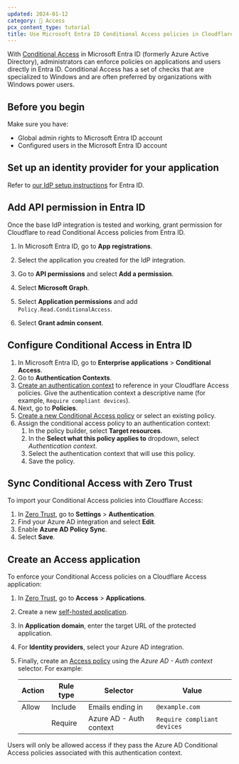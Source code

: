 ```yaml
---
updated: 2024-01-12
category: 🔐 Access
pcx_content_type: tutorial
title: Use Microsoft Entra ID Conditional Access policies in Cloudflare Access
---
```


With [Conditional Access](https://learn.microsoft.com/entra/identity/conditional-access/overview) in Microsoft Entra ID (formerly Azure Active Directory), administrators can enforce policies on applications and users directly in Entra ID. Conditional Access has a set of checks that are specialized to Windows and are often preferred by organizations with Windows power users.

## Before you begin

Make sure you have:

- Global admin rights to Microsoft Entra ID account
- Configured users in the Microsoft Entra ID account

## Set up an identity provider for your application

Refer to [our IdP setup instructions](/cloudflare-one/identity/idp-integration/entra-id/#set-up-azure-ad-as-an-identity-provider) for Entra ID.

## Add API permission in Entra ID

Once the base IdP integration is tested and working, grant permission for Cloudflare to read Conditional Access policies from Entra ID.

1. In Microsoft Entra ID, go to **App registrations**.

2. Select the application you created for the IdP integration.

3. Go to **API permissions** and select **Add a permission**.

4. Select **Microsoft Graph**.

5. Select **Application permissions** and add `Policy.Read.ConditionalAccess`.

6. Select **Grant admin consent**.

## Configure Conditional Access in Entra ID

1. In Microsoft Entra ID, go to **Enterprise applications** > **Conditional Access**.
2. Go to **Authentication Contexts**.
3. [Create an authentication context](https://learn.microsoft.com/en-us/entra/identity/conditional-access/concept-conditional-access-cloud-apps#authentication-context) to reference in your Cloudflare Access policies. Give the authentication context a descriptive name (for example, `Require compliant devices`).
4. Next, go to **Policies**.
5. [Create a new Conditional Access policy](https://learn.microsoft.com/en-us/entra/identity/conditional-access/concept-conditional-access-policies) or select an existing policy.
6. Assign the conditional access policy to an authentication context:
   1. In the policy builder, select **Target resources**.
   2. In the **Select what this policy applies to** dropdown, select _Authentication context_.
   3. Select the authentication context that will use this policy.
   4. Save the policy.

## Sync Conditional Access with Zero Trust

To import your Conditional Access policies into Cloudflare Access:

1. In [Zero Trust](https://one.dash.cloudflare.com), go to **Settings** > **Authentication**.
2. Find your Azure AD integration and select **Edit**.
3. Enable **Azure AD Policy Sync**.
4. Select **Save**.

## Create an Access application

To enforce your Conditional Access policies on a Cloudflare Access application:

1. In [Zero Trust](https://one.dash.cloudflare.com), go to **Access** > **Applications**.

2. Create a new [self-hosted application](/cloudflare-one/applications/configure-apps/self-hosted-apps/).

3. In **Application domain**, enter the target URL of the protected application.

4. For **Identity providers**, select your Azure AD integration.

5. Finally, create an [Access policy](/cloudflare-one/policies/access/) using the _Azure AD - Auth context_ selector. For example:

   | Action | Rule type | Selector                | Value                       |
   | ------ | --------- | ----------------------- | --------------------------- |
   | Allow  | Include   | Emails ending in        | `@example.com`              |
   |        | Require   | Azure AD - Auth context | `Require compliant devices` |

Users will only be allowed access if they pass the Azure AD Conditional Access policies associated with this authentication context.
